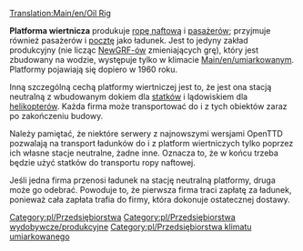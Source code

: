 [[Translation:Main/en/Oil Rig]]{{en/-}}
{{pl/Przedsiębiorstwa|image=Oilrig.png
|name=Oil Rig
|climates=[[Main/en/Klimat/Pl#Umiarkowany]].
|accepts=[[Main/pl/Pasażerowie|Pasażerowie]], [[Main/pl/Poczta|Poczta]].
|produces=[[Main/pl/Ropa|Ropa]], Pasażerowie.
}}

'''Platforma wiertnicza''' produkuje [[Main/pl/Ropa|ropę naftową]] i [[Main/pl/Pasażerowie|pasażerów]]; przyjmuje również pasażerów i [[Main/pl/Poczta|pocztę]] jako ładunek. Jest to jedyny zakład produkcyjny (nie licząc [[Main/pl/NewGRF|NewGRF-ów]] zmieniających grę), który jest zbudowany na wodzie, występuje tylko w klimacie [[Main/en/umiarkowany]]m. Platformy pojawiają się dopiero w 1960 roku. 

Inną szczególną cechą platformy wiertniczej jest to, że jest ona stacją neutralną z wbudowanym dokiem dla [[Main/pl/Statki|statków]] i lądowiskiem dla [[Main/pl/Samoloty|helikopterów]]. Każda firma może transportować do i z tych obiektów zaraz po zakończeniu budowy.

Należy pamiętać, że niektóre serwery z najnowszymi wersjami OpenTTD pozwalają na transport ładunków do i z platform wiertniczych tylko poprzez ich własne stacje neutralne, żadne inne. Oznacza to, że w końcu trzeba będzie użyć statków do transportu ropy naftowej.

Jeśli jedna firma przenosi ładunek na stację neutralną platformy, druga może go odebrać. Powoduje to, że pierwsza firma traci zapłatę za ładunek, ponieważ cała zapłata trafia do firmy, która dokonuje ostatecznej dostawy.

{{pl/Navbox Industries}}

[[Category:pl/Przedsiębiorstwa]]
[[Category:pl/Przedsiębiorstwa wydobywcze/produkcyjne]]
[[Category:pl/Przedsiębiorstwa klimatu umiarkowanego]]